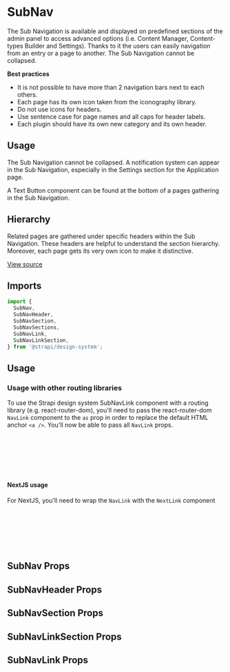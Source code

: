 

<Meta of={SubNavStories} />

# SubNav

The Sub Navigation is available and displayed on predefined sections of the admin panel to access advanced options (i.e.
Content Manager, Content-types Builder and Settings). Thanks to it the users can easily navigation from an entry or a
page to another. The Sub Navigation cannot be collapsed.

**Best practices**

- It is not possible to have more than 2 navigation bars next to each others.
- Each page has its own icon taken from the iconography library.
- Do not use icons for headers.
- Use sentence case for page names and all caps for header labels.
- Each plugin should have its own new category and its own header.

## Usage

The Sub Navigation cannot be collapsed. A notification system can appear in the Sub Navigation, especially in the
Settings section for the Application page.

A Text Button component can be found at the bottom of a pages gathering in the Sub Navigation.

## Hierarchy

Related pages are gathered under specific headers within the Sub Navigation. These headers are helpful to understand the
section hierarchy. Moreover, each page gets its very own icon to make it distinctive.

[View source](https://github.com/strapi/design-system/tree/main/packages/strapi-design-system/src/SubNav)

## Imports

```js
import {
  SubNav,
  SubNavHeader,
  SubNavSection,
  SubNavSections,
  SubNavLink,
  SubNavLinkSection,
} from '@strapi/design-system';
```

## Usage

<Canvas of={SubNavStories.Base} />

### Usage with other routing libraries

To use the Strapi design system SubNavLink component with a routing library (e.g. react-router-dom), you'll need to pass
the react-router-dom `NavLink` component to the `as` prop in order to replace the default HTML anchor `<a />`. You'll
now be able to pass all `NavLink` props.

```jsx
import { SubNavLink } from '@strapi/design-system';
import { NavLink } from 'react-router-dom';

<SubNavLink as={NavLink} to="/home">
  Home
</SubNavLink>;
```

#### NextJS usage

For NextJS, you'll need to wrap the `NavLink` with the `NextLink` component

```jsx
import { SubNavLink } from '@strapi/design-system/SubNavLink';
import NextLink from 'next/link';

<NextLink href="/home" passHref>
  <SubNavLink>Home</SubNavLink>
</NextLink>;
```

## SubNav Props

<ArgsTable of={SubNav} />

## SubNavHeader Props

<ArgsTable of={SubNavHeader} />

## SubNavSection Props

<ArgsTable of={SubNavSection} />

## SubNavLinkSection Props

<ArgsTable of={SubNavLinkSection} />

## SubNavLink Props

<ArgsTable of={SubNavLink} />
